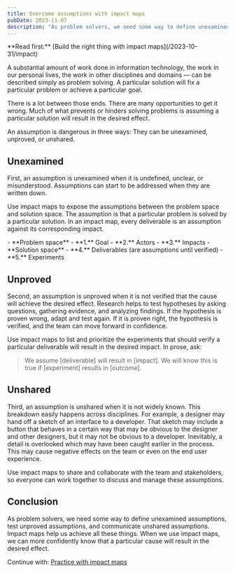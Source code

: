 ```yaml
---
title: Overcome assumptions with impact maps
pubDate: 2023-11-07
description: "As problem solvers, we need some way to define unexamined assumptions, test unproved assumptions, and communicate unshared assumptions."
---
```



<Aside>
**Read first:** [Build the right thing with impact maps](/2023-10-31/impact)
</Aside>

A substantial amount of work done in information technology, the work in our personal lives, the work in other disciplines and domains — can be described simply as problem solving. A particular solution will fix a particular problem or achieve a particular goal.

There is a lot between those ends. There are many opportunities to get it wrong. Much of what prevents or hinders solving problems is assuming a particular solution will result in the desired effect.

An assumption is dangerous in three ways: They can be unexamined, unproved, or unshared.

## Unexamined

First, an assumption is unexamined when it is undefined, unclear, or misunderstood. Assumptions can start to be addressed when they are written down.

Use impact maps to expose the assumptions between the problem space and solution space. The assumption is that a particular problem is solved by a particular solution. In an impact map, every deliverable is an assumption against its corresponding impact.

<ImpactMapFigure>
- **Problem space**
	- **1.** Goal
	- **2.** Actors
	- **3.** Impacts
- **Solution space**
	- **4.** Deliverables (are assumptions until verified)
	- **5.** Experiments
</ImpactMapFigure>

## Unproved

Second, an assumption is unproved when it is not verified that the cause will achieve the desired effect. Research helps to test hypotheses by asking questions, gathering evidence, and analyzing findings. If the hypothesis is proven wrong, adapt and test again. If it is proven right, the hypothesis is verified, and the team can move forward in confidence.

Use impact maps to list and prioritize the experiments that should verify a particular deliverable will result in the desired impact. In prose, ask:

> We assume [deliverable] will result in [impact]. We will know this is true if [experiment] results in [outcome].

## Unshared

Third, an assumption is unshared when it is not widely known. This breakdown easily happens across disciplines. For example, a designer may hand off a sketch of an interface to a developer. That sketch may include a button that behaves in a certain way that may be obvious to the designer and other designers, but it may not be obvious to a developer. Inevitably, a detail is overlooked which may have been caught earlier in the process. This may cause negative effects on the team or even on the end user experience.

Use impact maps to share and collaborate with the team and stakeholders, so everyone can work together to discuss and manage these assumptions.

## Conclusion

As problem solvers, we need some way to define unexamined assumptions, test unproved assumptions, and communicate unshared assumptions. Impact maps help us achieve all these things. When we use impact maps, we can more confidently know that a particular cause will result in the desired effect.

Continue with: [Practice with impact maps](/2023-11-14/practice)
